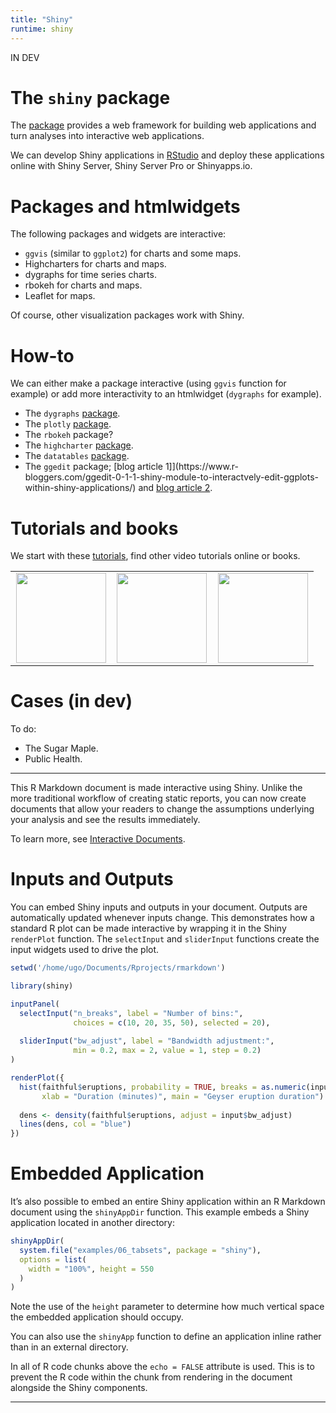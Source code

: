 ```yaml
---
title: "Shiny"
runtime: shiny
---
```


IN DEV

# The `shiny` package

The [package](http://shiny.rstudio.com/) provides a web framework for building web applications and turn analyses into interactive web applications.

We can develop Shiny applications in [RStudio](https://www.rstudio.com/products/shiny/) and deploy these applications online with Shiny Server, Shiny Server Pro or Shinyapps.io.

# Packages and htmlwidgets

The following packages and widgets are interactive:

- `ggvis` (similar to `ggplot2`) for charts and some maps.
- Highcharters for charts and maps.
- dygraphs for time series charts.
- rbokeh for charts and maps.
- Leaflet for maps.

Of course, other visualization packages work with Shiny.

# How-to

We can either make a package interactive (using `ggvis` function for example) or add more interactivity to an htmlwidget (`dygraphs` for example).

- The `dygraphs` [package](http://rstudio.github.io/dygraphs/shiny.html).
- The `plotly` [package](https://plot.ly/r/shiny-gallery/).
- The `rbokeh` package?
- The `highcharter` [package](http://jkunst.com/highcharter/shiny.html).
- The `datatables` [package](http://rstudio.github.io/DT/shiny.html).
- The `ggedit` package; [blog article 1]](https://www.r-bloggers.com/ggedit-0-1-1-shiny-module-to-interactvely-edit-ggplots-within-shiny-applications/) and [blog article 2](http://schmidscience.com/2016/11/16/ggedit-interactive-ggplot-aesthetic-and-theme-editor-r-statistics-blog/).

# Tutorials and books

We start with these [tutorials](http://shiny.rstudio.com/tutorial/), find other video tutorials online or books.

|     |     |     |
|:---:|:---:|:---:|
| ![](img/learning_shiny.png){ width=1.5in } | ![](img/learn_ggplot2.jpg){ width=1.5in } | ![](img/web_applications.jpg){ width=1.5in } |

# Cases (in dev)

To do:

- The Sugar Maple.
- Public Health.

---

This R Markdown document is made interactive using Shiny. Unlike the more traditional workflow of creating static reports, you can now create documents that allow your readers to change the assumptions underlying your analysis and see the results immediately. 

To learn more, see [Interactive Documents](http://rmarkdown.rstudio.com/authoring_shiny.html).

# Inputs and Outputs

You can embed Shiny inputs and outputs in your document. Outputs are automatically updated whenever inputs change.  This demonstrates how a standard R plot can be made interactive by wrapping it in the Shiny `renderPlot` function. The `selectInput` and `sliderInput` functions create the input widgets used to drive the plot.

```r
setwd('/home/ugo/Documents/Rprojects/rmarkdown')
```

```r
library(shiny)

inputPanel(
  selectInput("n_breaks", label = "Number of bins:",
              choices = c(10, 20, 35, 50), selected = 20),
  
  sliderInput("bw_adjust", label = "Bandwidth adjustment:",
              min = 0.2, max = 2, value = 1, step = 0.2)
)

renderPlot({
  hist(faithful$eruptions, probability = TRUE, breaks = as.numeric(input$n_breaks),
       xlab = "Duration (minutes)", main = "Geyser eruption duration")
  
  dens <- density(faithful$eruptions, adjust = input$bw_adjust)
  lines(dens, col = "blue")
})
```

# Embedded Application

It's also possible to embed an entire Shiny application within an R Markdown document using the `shinyAppDir` function. This example embeds a Shiny application located in another directory:

```r
shinyAppDir(
  system.file("examples/06_tabsets", package = "shiny"),
  options = list(
    width = "100%", height = 550
  )
)
```

Note the use of the `height` parameter to determine how much vertical space the embedded application should occupy.

You can also use the `shinyApp` function to define an application inline rather than in an external directory.

In all of R code chunks above the `echo = FALSE` attribute is used. This is to prevent the R code within the chunk from rendering in the document alongside the Shiny components.

---